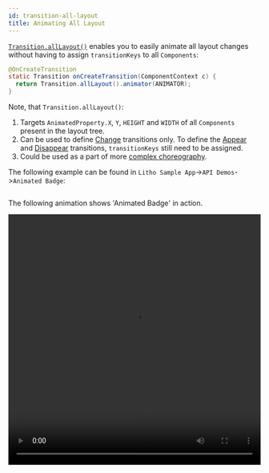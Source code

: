 ```yaml
---
id: transition-all-layout
title: Animating All Layout
---
```


[`Transition.allLayout()`](pathname:///javadoc/com/facebook/litho/Transition.html#allLayout--) enables you to easily animate all layout changes without having to assign `transitionKeys` to all `Components`:

```java
@OnCreateTransition
static Transition onCreateTransition(ComponentContext c) {
  return Transition.allLayout().animator(ANIMATOR);
}
```

Note, that `Transition.allLayout()`:

1. Targets `AnimatedProperty.X`, `Y`, `HEIGHT` and `WIDTH` of all `Components` present in the layout tree.
2. Can be used to define [Change](transition-types.mdx#change-transitions) transitions only. To define the [Appear](transition-types.mdx#appear-transitions) and [Disappear](transition-types.mdx#disappear-transitions) transitions, `transitionKeys` still need to be assigned.
3. Could be used as a part of more [complex choreography](transition-choreography.mdx).

The following example can be found in `Litho Sample App`->`API Demos`->`Animated Badge`:

```java file=sample/src/main/java/com/facebook/samples/litho/java/animations/animatedbadge/AnimatedBadgeSpec.java start=start end=end
```

The following animation shows 'Animated Badge' in action.

<video loop="true" autoplay="true" class="video" width="100%" height="500px">
  <source type="video/webm" src={useBaseUrl("/videos/transitions/alllayout.webm")}></source>
  <p>Your browser does not support the video element.</p>
</video>
